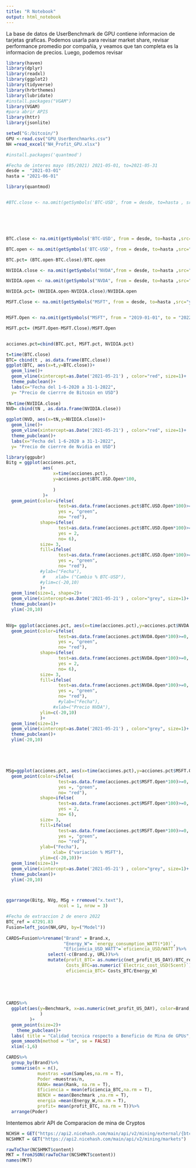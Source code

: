 ---
title: "R Notebook"
output: html_notebook
---
La base de datos de UserBenchmark de GPU contiene informacion de tarjetas graficas. Podemos usarla para revisar market share, revisar performance promedio por compañia, y veamos que tan completa es la informacion de precios. Luego, podemos revisar

```{r}

library(haven)
library(dplyr)
library(readxl)
library(ggplot2)
library(tidyverse)
library(hrbrthemes)
library(lubridate)
#install.packages("VGAM")
library(VGAM)
#para abrir APIS
library(httr)
library(jsonlite)

setwd("G:/bitcoin/")
GPU <-read.csv("GPU_UserBenchmarks.csv")
NH =read_excel("NH_Profit_GPU.xlsx")
```



```{r}
#install.packages('quantmod')

#Fecha de interes mayo (05/2021) 2021-05-01, to=2021-05-31
desde =  "2021-03-01"
hasta = "2021-06-01"

library(quantmod)


#BTC.close <- na.omit(getSymbols('BTC-USD', from = desde, to=hasta , src="yahoo", auto.assign = F) [,c("BTC-USD.Open")])






BTC.close <- na.omit(getSymbols('BTC-USD', from = desde, to=hasta ,src="yahoo", auto.assign = F) [,c("BTC-USD.Close")])

BTC.open <- na.omit(getSymbols('BTC-USD', from = desde, to=hasta ,src="yahoo", auto.assign = F) [,c("BTC-USD.Open")])

BTC.pct= (BTC.open-BTC.close)/BTC.open

NVIDIA.close <- na.omit(getSymbols("NVDA",from = desde, to=hasta ,src="yahoo", auto.assign = F) [,c("NVDA.Close")])

NVIDIA.open <- na.omit(getSymbols("NVDA", from = desde, to=hasta ,src="yahoo", auto.assign = F) [,c("NVDA.Open")])

NVIDIA.pct= (NVIDIA.open-NVIDIA.close)/NVIDIA.open

MSFT.Close <- na.omit(getSymbols("MSFT", from = desde, to=hasta ,src="yahoo", auto.assign = F) [,c("MSFT.Close")])


MSFT.Open <- na.omit(getSymbols("MSFT", from = "2019-01-01", to = "2022-01-01" ,src="yahoo", auto.assign = F) [,c("MSFT.Open")])

MSFT.pct= (MSFT.Open-MSFT.Close)/MSFT.Open


acciones.pct=cbind(BTC.pct, MSFT.pct, NVIDIA.pct)
```


```{r}
t=time(BTC.close)
BTC= cbind(t , as.data.frame(BTC.close))
ggplot(BTC, aes(x=t,y=BTC.close))+
  geom_line()+
  geom_vline(xintercept=as.Date('2021-05-21') , color="red", size=1)+
  theme_pubclean()+
  labs(x="Fecha del 1-6-2020 a 31-1-2022",
  y= "Precio de cierrre de Bitcoin en USD")
  
tN=time(NVIDIA.close)
NVD= cbind(tN , as.data.frame(NVIDIA.close))

ggplot(NVD, aes(x=tN,y=NVIDIA.close))+
  geom_line()+
  geom_vline(xintercept=as.Date('2021-05-21') , color="red", size=1)+
  theme_pubclean()+
  labs(x="Fecha del 1-6-2020 a 31-1-2022",
  y= "Precio de cierrre de Nvidia en USD")


```


```{r}
library(ggpubr)
Bitg = ggplot(acciones.pct, 
              aes(
                  x=time(acciones.pct),
                  y=acciones.pct$BTC.USD.Open*100,
                  
                  ) 
              )+
  geom_point(color=ifelse(
                    test=as.data.frame(acciones.pct$BTC.USD.Open*100)>=0,
                    yes =, "green",
                    no= "red"),
             shape=ifelse(
                    test=as.data.frame(acciones.pct$BTC.USD.Open*100)>=0,
                    yes = 2,
                    no= 6),
             size= 3,
             fill=ifelse(
                    test=as.data.frame(acciones.pct$BTC.USD.Open*100)>=0,
                    yes =, "green",
                    no= "red"),
             #ylab=("Fecha"), 
              #    xlab= ("Cambio % BTC-USD"),
             #ylim=c(-20,10)
             )+
  geom_line(size=1, shape=2)+
  geom_vline(xintercept=as.Date('2021-05-21') , color="grey", size=1)+
  theme_pubclean()+
  ylim(-20,10)

  
NVg= ggplot(acciones.pct, aes(x=time(acciones.pct),y=acciones.pct$NVDA.Open*100, ylab= "Cambio % Nvidia"))+
  geom_point(color=ifelse(
                    test=as.data.frame(acciones.pct$NVDA.Open*100)>=0,
                    yes =, "green",
                    no= "red"),
             shape=ifelse(
                    test=as.data.frame(acciones.pct$NVDA.Open*100)>=0,
                    yes = 2,
                    no= 6),
             size= 3,
             fill=ifelse(
                    test=as.data.frame(acciones.pct$NVDA.Open*100)>=0,
                    yes =, "green",
                    no= "red"),
                    #ylab=("Fecha"), 
                  #xlab=("Precio NVDA"),
             ylim=c(-20,10)
             )+
  geom_line(size=1)+
  geom_vline(xintercept=as.Date('2021-05-21') , color="grey", size=1)+
  theme_pubclean()+
  ylim(-20,10)





MSg=ggplot(acciones.pct, aes(x=time(acciones.pct),y=acciones.pct$MSFT.Open*100, ylab= "Cambio % MSFT"),ylim=c(-20,10))+
  geom_point(color=ifelse(
                    test=as.data.frame(acciones.pct$MSFT.Open*100)>=0,
                    yes =, "green",
                    no= "red"),
             shape=ifelse(
                    test=as.data.frame(acciones.pct$MSFT.Open*100)>=0,
                    yes = 2,
                    no= 6),
             size= 3,
             fill=ifelse(
                    test=as.data.frame(acciones.pct$MSFT.Open*100)>=0,
                    yes =, "green",
                    no= "red"),
             ylab=("Fecha"), 
                  xlab= ("variación % MSFT"),
             ylim=c(-20,10))+
  geom_line(size=1)+
  geom_vline(xintercept=as.Date('2021-05-21') , color="grey", size=1)+
  theme_pubclean()+
  ylim(-20,10)



ggarrange(Bitg, NVg, MSg + rremove("x.text"), 
                    ncol = 1, nrow = 3)

```

```{r}

#Fecha de extraccion 2 de enero 2022
BTC_ref = 47291.83
Fusion=left_join(NH,GPU, by=("Model"))
  
CARDS=Fusion%>%rename("Brand" = Brand.x,
                      "Energy_W"= `energy_consumption_WATT(*10)`,
                      "Eficiencia_USD_WATT"=`eficiencia_USD/WATT`)%>%
                select(-c(Brand.y, URL))%>%
                mutate(profit_BTC= as.numeric(net_profit_US_DAY)/BTC_ref,
                       Costs_BTC=as.numeric(`Electric_cost_USD(5cent)`)/BTC_ref,
                       eficiencia_BTC= Costs_BTC/Energy_W)
                
  
  
  
```

```{r}
CARDS%>%
  ggplot(aes(y=Benchmark, x=as.numeric(net_profit_US_DAY), color=Brand, shape = Brand, 
             )
         )+
  geom_point(size=2)+
    theme_pubclean()+
  labs( title = "Calidad tecnica respecto a Beneficio de Mina de GPUs",x= "Beneficio Diario Neto de Mina (USD)", y="Indice Integrado de Calidad")+
  geom_smooth(method = "lm", se = FALSE)
  xlim(-1,6)

```


```{r}
CARDS%>%
  group_by(Brand)%>%
  summarise(n = n(),
            muestras =sum(Samples,na.rm = T),
            Poder =muestras/n,
            RANK= mean(Rank, na.rm = T),
            Eficiencia = mean(eficiencia_BTC,na.rm = T),
            BENCH = mean(Benchmark ,na.rm = T),
            energia =mean(Energy_W,na.rm = T),
            profit= mean(profit_BTC, na.rm = T))%>%
  arrange(Poder)

```
Intentemos abrir API de Comparacion de mina de Cryptos
```{r}
NCHSH = GET("https://api2.nicehash.com/main/api/v2/mining/external/{btcAddress}/rigs2")
NCSHMKT = GET("https://api2.nicehash.com/main/api/v2/mining/markets")

rawToChar(NCSHMKT$content)
MKT = fromJSON(rawToChar(NCSHMKT$content))
names(MKT)
```





